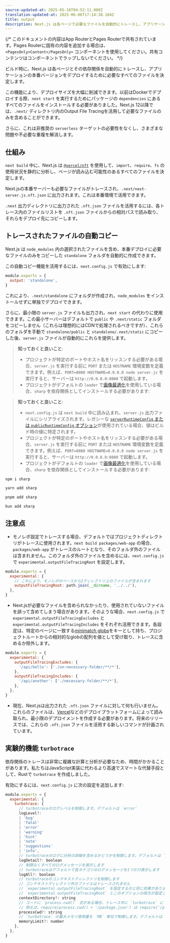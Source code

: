 ```yaml
---
source-updated-at: 2025-05-16T04:52:11.000Z
translation-updated-at: 2025-06-06T17:14:38.164Z
title: output
description: Next.js は各ページで必要なファイルを自動的にトレースし、アプリケーションのデプロイを容易にします。その仕組みについて学びましょう。
---
```


{/* このドキュメントの内容はApp RouterとPages Routerで共有されています。Pages Routerに固有の内容を追加する場合は、`<PagesOnly>Content</PagesOnly>` コンポーネントを使用してください。共有コンテンツはコンポーネントでラップしないでください。 */}

ビルド時に、Next.js は各ページとその依存関係を自動的にトレースし、アプリケーションの本番バージョンをデプロイするために必要なすべてのファイルを決定します。

この機能により、デプロイサイズを大幅に削減できます。以前はDockerでデプロイする際、`next start` を実行するためにパッケージの `dependencies` にあるすべてのファイルをインストールする必要がありました。Next.js 12以降では、`.next/` ディレクトリ内のOutput File Tracingを活用して必要なファイルのみを含めることができます。

さらに、これは非推奨の `serverless` ターゲットの必要性をなくし、さまざまな問題や不必要な重複を解消します。

## 仕組み

`next build` 中に、Next.js は [`@vercel/nft`](https://github.com/vercel/nft) を使用して、`import`、`require`、`fs` の使用状況を静的に分析し、ページが読み込む可能性のあるすべてのファイルを決定します。

Next.jsの本番サーバーも必要なファイルがトレースされ、`.next/next-server.js.nft.json` に出力されます。これは本番環境で活用できます。

`.next` 出力ディレクトリに出力された `.nft.json` ファイルを活用するには、各トレース内のファイルリストを `.nft.json` ファイルからの相対パスで読み取り、それらをデプロイ先にコピーします。

## トレースされたファイルの自動コピー

Next.js は `node_modules` 内の選択されたファイルを含め、本番デプロイに必要なファイルのみをコピーした `standalone` フォルダを自動的に作成できます。

この自動コピー機能を活用するには、`next.config.js` で有効にします:

```js filename="next.config.js"
module.exports = {
  output: 'standalone',
}
```

これにより、`.next/standalone` にフォルダが作成され、`node_modules` をインストールせずに単独でデプロイできます。

さらに、最小限の `server.js` ファイルも出力され、`next start` の代わりに使用できます。この最小サーバーはデフォルトで `public` や `.next/static` フォルダをコピーしません（これらは理想的にはCDNで処理されるべきですが）、これらのフォルダを手動で `standalone/public` と `standalone/.next/static` にコピーした後、`server.js` ファイルが自動的にこれらを提供します。

<AppOnly>

> **知っておくと良いこと**:
>
> - プロジェクトが特定のポートやホスト名をリッスンする必要がある場合、`server.js` を実行する前に `PORT` または `HOSTNAME` 環境変数を定義できます。例えば、`PORT=8080 HOSTNAME=0.0.0.0 node server.js` を実行すると、サーバーは `http://0.0.0.0:8080` で起動します。
> - プロジェクトがデフォルトの `loader` で[画像最適化](/docs/app/building-your-application/optimizing/images)を使用している場合、`sharp` を依存関係としてインストールする必要があります:

</AppOnly>

<PagesOnly>

> **知っておくと良いこと**:
>
> - `next.config.js` は `next build` 中に読み込まれ、`server.js` 出力ファイルにシリアライズされます。レガシーな [`serverRuntimeConfig` または `publicRuntimeConfig` オプション](/docs/pages/api-reference/next-config-js/runtime-configuration)が使用されている場合、値はビルド時の値に特定されます。
> - プロジェクトが特定のポートやホスト名をリッスンする必要がある場合、`server.js` を実行する前に `PORT` または `HOSTNAME` 環境変数を定義できます。例えば、`PORT=8080 HOSTNAME=0.0.0.0 node server.js` を実行すると、サーバーは `http://0.0.0.0:8080` で起動します。
> - プロジェクトがデフォルトの `loader` で[画像最適化](/docs/pages/building-your-application/optimizing/images)を使用している場合、`sharp` を依存関係としてインストールする必要があります:

</PagesOnly>

```bash filename="Terminal"
npm i sharp
```

```bash filename="Terminal"
yarn add sharp
```

```bash filename="Terminal"
pnpm add sharp
```

```bash filename="Terminal"
bun add sharp
```

## 注意点

- モノレポ設定でトレースする場合、デフォルトではプロジェクトディレクトリがトレースに使用されます。`next build packages/web-app` の場合、`packages/web-app` がトレースのルートとなり、そのフォルダ外のファイルは含まれません。このフォルダ外のファイルを含めるには、`next.config.js` で `experimental.outputFileTracingRoot` を設定します。

```js filename="packages/web-app/next.config.js"
module.exports = {
  experimental: {
    // これにより、モノレポのベースから2ディレクトリ上のファイルが含まれます
    outputFileTracingRoot: path.join(__dirname, '../../'),
  },
}
```

- Next.jsが必要なファイルを含められなかったり、使用されていないファイルを誤って含めてしまう場合があります。そのような場合、`next.config.js` で `experimental.outputFileTracingExcludes` と `experimental.outputFileTracingIncludes` をそれぞれ活用できます。各設定は、特定のページに一致する[minimatch globs](https://www.npmjs.com/package/minimatch)をキーとして持ち、プロジェクトルートからの相対的なglobの配列を値として受け取り、トレースに含めるか除外します。

```js filename="next.config.js"
module.exports = {
  experimental: {
    outputFileTracingExcludes: {
      '/api/hello': ['./un-necessary-folder/**/*'],
    },
    outputFileTracingIncludes: {
      '/api/another': ['./necessary-folder/**/*'],
    },
  },
}
```

- 現在、Next.jsは出力された `.nft.json` ファイルに対して何も行いません。これらのファイルは、[Vercel](https://vercel.com)などのデプロイプラットフォームによって読み取られ、最小限のデプロイメントを作成する必要があります。将来のリリースでは、これらの `.nft.json` ファイルを活用する新しいコマンドが計画されています。

## 実験的機能 `turbotrace`

依存関係のトレースは非常に複雑な計算と分析が必要なため、時間がかかることがあります。私たちはJavaScript実装に代わるより高速でスマートな代替手段として、Rustで `turbotrace` を作成しました。

有効にするには、`next.config.js` に次の設定を追加します:

```js filename="next.config.js"
module.exports = {
  experimental: {
    turbotrace: {
      // turbotraceのログレベルを制御します。デフォルトは `error`
      logLevel?:
      | 'bug'
      | 'fatal'
      | 'error'
      | 'warning'
      | 'hint'
      | 'note'
      | 'suggestions'
      | 'info',
      // turbotraceのログに分析の詳細を含めるかどうかを制御します。デフォルトは `false`
      logDetail?: boolean
      // 制限なくすべてのログメッセージを表示します
      // turbotraceはデフォルトで各カテゴリのログメッセージを1つだけ表示します
      logAll?: boolean
      // turbotraceのコンテキストディレクトリを制御します
      // コンテキストディレクトリ外のファイルはトレースされません
      // `experimental.outputFileTracingRoot` を設定するのと同じ効果があります
      // `experimental.outputFileTracingRoot` とこのオプションの両方が設定されている場合、`experimental.turbotrace.contextDirectory` が使用されます
      contextDirectory?: string
      // コードに `process.cwd()` 式がある場合、トレース中に `turbotrace` に `process.cwd()` の値を伝えるためにこのオプションを設定できます
      // 例えば、require(process.cwd() + '/package.json') は require('/path/to/cwd/package.json') としてトレースされます
      processCwd?: string
      // `turbotrace` の最大メモリ使用量を `MB` 単位で制御します。デフォルトは `6000`
      memoryLimit?: number
    },
  },
}
```